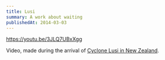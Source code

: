 ```yaml
---
title: Lusi
summary: A work about waiting
publishedAt: 2014-03-03
---
```


https://youtu.be/3JLQ7UBxXgg

Video, made during the arrival of [Cyclone Lusi in New Zealand](https://en.wikipedia.org/wiki/Cyclone_Lusi).
